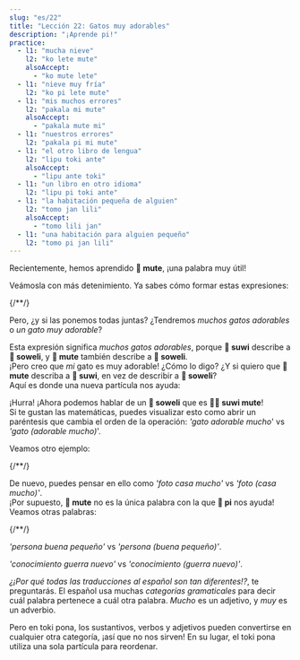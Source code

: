 ```yaml
---
slug: "es/22"
title: "Lección 22: Gatos muy adorables"
description: "¡Aprende pi!"
practice:
  - l1: "mucha nieve"
    l2: "ko lete mute"
    alsoAccept:
      - "ko mute lete"
  - l1: "nieve muy fría"
    l2: "ko pi lete mute"
  - l1: "mis muchos errores"
    l2: "pakala mi mute"
    alsoAccept:
      - "pakala mute mi"
  - l1: "nuestros errores"
    l2: "pakala pi mi mute"
  - l1: "el otro libro de lengua"
    l2: "lipu toki ante"
    alsoAccept:
      - "lipu ante toki"
  - l1: "un libro en otro idioma"
    l2: "lipu pi toki ante"
  - l1: "la habitación pequeña de alguien"
    l2: "tomo jan lili"
    alsoAccept:
      - "tomo lili jan"
  - l1: "una habitación para alguien pequeño"
    l2: "tomo pi jan lili"
---
```



Recientemente, hemos aprendido **󱤼 mute**, ¡una palabra muy útil!

Veámosla con más detenimiento. Ya sabes cómo formar estas expresiones:

<List>
  {/*<Word sl="pi" m="" />*/}
  <Word sl="soweli suwi" m="un gato adorable" />
  <Word sl="soweli mute" m="muchos gatos" />
  <Word sl="suwi mute" m="muy adorables" />
</List>

Pero, ¿y si las ponemos todas juntas? ¿Tendremos *muchos gatos adorables* o *un gato muy adorable*?

<List>
  <Word sl="soweli suwi mute" m="muchos gatos adorables" />
</List>

Esta expresión significa *muchos gatos adorables*, porque **󱥦 suwi** describe a **󱥢 soweli**, y **󱤼 mute** también describe a **󱥢 soweli**.  
¡Pero creo que *mi* gato es muy adorable! ¿Cómo lo digo? ¿Y si quiero que **󱤼 mute** describa a **󱥦 suwi**, en vez de describir a **󱥢 soweli**?  
Aquí es donde una nueva partícula nos ayuda:

<List>
  <Word sl="pi" m="partícula que agrupa adjetivos" />
  <Word sl="soweli pi suwi mute" m="un gato muy adorable" />
</List>

¡Hurra! ¡Ahora podemos hablar de un **󱥢 soweli** que es **󱥦󱤼 suwi mute**!  
Si te gustan las matemáticas, puedes visualizar esto como abrir un paréntesis que cambia el orden de la operación: *'gato adorable mucho*' vs *'gato (adorable mucho)*'.

Veamos otro ejemplo:

<List>
  {/*<Word sl="pi" m="" />*/}
  <Word sl="sitelen tomo" m="una foto de una casa" />
  <Word sl="sitelen mute" m="fotos" />
  <Word sl="tomo mute" m="casas" />
  <Word sl="sitelen tomo mute" m="fotos de una casa" />
  <Word sl="sitelen pi tomo mute" m="una foto de casas" />
</List>

De nuevo, puedes pensar en ello como *'foto casa mucho'* vs *'foto (casa mucho)'*.  
¡Por supuesto, **󱤼 mute** no es la única palabra con la que **󱥍 pi** nos ayuda! Veamos otras palabras:

<List>
  {/*<Word sl="pi" m="" />*/}
  <Word sl="jan pona" m="una buena persona" />
  <Word sl="jan lili" m="una persona pequeña" />
  <Word sl="pona lili" m="ligeramente bueno" />
  <Word sl="jan pona lili" m="una pequeña buena persona" />
  <Word sl="jan pi pona lili" m="una persona ligeramente buena" />
</List>

*'persona buena pequeño'* vs *'persona (buena pequeño)'*.

<List>
  <Word sl="sona utala" m="conocimiento de guerra" />
  <Word sl="sona sin" m="conocimiento nuevo" />
  <Word sl="utala sin" m="guerra nueva" />
  <Word sl="sona utala sin" m="nuevo conocimiento de guerra. el conocimiento es reciente." />
  <Word sl="sona pi utala sin" m="conocimiento de una guerra nueva. la guerra es reciente." />
</List>

*'conocimiento guerra nuevo'* vs *'conocimiento (guerra nuevo)'*.

*¿¡Por qué todas las traducciones al español son tan diferentes!?*, te preguntarás. El español usa muchas *categorías gramaticales* para decir cuál palabra pertenece a cuál otra palabra. *Mucho* es un adjetivo, y *muy* es un adverbio.

Pero en toki pona, los sustantivos, verbos y adjetivos pueden convertirse en cualquier otra categoría, ¡así que no nos sirven! En su lugar, el toki pona utiliza una sola partícula para reordenar.

<Practice exercises={frontmatter.practice} />
